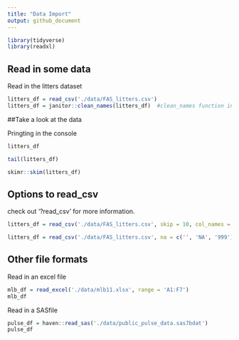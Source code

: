 ```yaml
---
title: "Data Import"
output: github_document
---
```


```r
library(tidyverse)
library(readxl)

```

## Read in some data

Read in the litters dataset

```r
litters_df = read_csv('./data/FAS_litters.csv')
litters_df = janitor::clean_names(litters_df)  #clean_names function in janitor package
```


##Take a look at the data

Pringting in the console
```r
litters_df
```

```r
tail(litters_df)
```


```r
skimr::skim(litters_df)
```

## Options to read_csv

check out '?read_csv' for more information.

```r
litters_df = read_csv('./data/FAS_litters.csv', skip = 10, col_names = FALSE)
```

```r
litters_df = read_csv('./data/FAS_litters.csv', na = c('', 'NA', '999'))
```

## Other file formats

Read in an excel file

```r
mlb_df = read_excel('./data/mlb11.xlsx', range = 'A1:F7')
mlb_df
```

Read in a SASfile
```r
pulse_df = haven::read_sas('./data/public_pulse_data.sas7bdat')
pulse_df 
```

